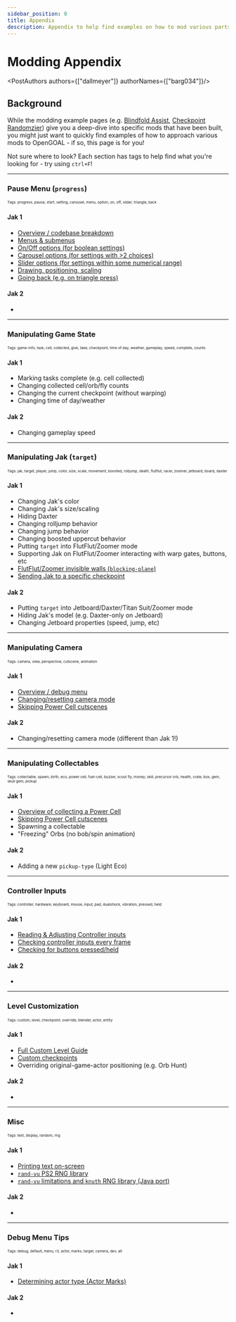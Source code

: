 ```yaml
---
sidebar_position: 0
title: Appendix
description: Appendix to help find examples on how to mod various parts of the OpenGOAL engine
---
```


# Modding Appendix

<PostAuthors authors={["dallmeyer"]} authorNames={["barg034"]}/>

## Background

While the modding example pages (e.g. [Blindfold Assist](./blindfold_assist), [Checkpoint Randomzier](./checkpoint_randomizer.mdx)) give you a deep-dive into specific mods that have been built, you might just want to quickly find examples of how to approach various mods to OpenGOAL - if so, this page is for you!

Not sure where to look? Each section has tags to help find what you're looking for - try using `ctrl+F`!

<hr/>

### Pause Menu (`progress`) 
<small><small><small>Tags: progress, pause, start, setting, carousel, menu, option, on, off, slider, triangle, back</small></small></small>

#### Jak 1
- [Overview / codebase breakdown](./checkpoint_randomizer#codebase-breakdown)
- [Menus & submenus](./checkpoint_randomizer#menus--submenus)
- [On/Off options (for boolean settings)](./checkpoint_randomizer#boolean-options)
- [Carousel options (for settings with >2 choices)](./checkpoint_randomizer#carousel-options)
- [Slider options (for settings within some numerical range)](./checkpoint_randomizer#slider-options)
- [Drawing, positioning, scaling](./checkpoint_randomizer#menu-drawing)
- [Going back (e.g. on triangle press)](./checkpoint_randomizer#going-back)

#### Jak 2
- 

<hr/>

### Manipulating Game State
<small><small><small>Tags: game-info, task, cell, collected, give, take, checkpoint, time of day, weather, gameplay, speed, complete, counts</small></small></small>

#### Jak 1
- Marking tasks complete (e.g. cell collected)
- Changing collected cell/orb/fly counts
- Changing the current checkpoint (without warping)
- Changing time of day/weather

#### Jak 2
- Changing gameplay speed

<hr/>

### Manipulating Jak (`target`)
<small><small><small>Tags: jak, target, player, jump, color, size, scale, movement, boosted, rolljump, death, flutflut, racer, zoomer, jetboard, board, daxter</small></small></small>

#### Jak 1
- Changing Jak's color
- Changing Jak's size/scaling
- Hiding Daxter
- Changing rolljump behavior
- Changing jump behavior
- Changing boosted uppercut behavior
- Putting `target` into FlutFlut/Zoomer mode
- Supporting Jak on FlutFlut/Zoomer interacting with warp gates, buttons, etc
- [FlutFlut/Zoomer invisible walls (`blocking-plane`)](./checkpoint_randomizer#removing-invisible-wall-blocking-plane)
- [Sending Jak to a specific checkpoint](./checkpoint_randomizer#checkpoint-warping)

#### Jak 2
- Putting `target` into Jetboard/Daxter/Titan Suit/Zoomer mode
- Hiding Jak's model (e.g. Daxter-only on Jetboard)
- Changing Jetboard properties (speed, jump, etc)

<hr/>

### Manipulating Camera
<small><small><small>Tags: camera, view, perspective, cutscene, animation</small></small></small>

#### Jak 1
- [Overview / debug menu](./blindfold_assist#wherehow-is-the-camera-defined)
- [Changing/resetting camera mode](./blindfold_assist#manipulating-the-camera)
- [Skipping Power Cell cutscenes](./checkpoint_randomizer#disabling-power-cell-cutscenes)

#### Jak 2
- Changing/resetting camera mode (different than Jak 1!)

<hr/>

### Manipulating Collectables
<small><small><small>Tags: collectable, spawn, birth, eco, power cell, fuel-cell, buzzer, scout fly, money, skill, precursor orb, health, crate, box, gem, skull gem, pickup</small></small></small>

#### Jak 1
- [Overview of collecting a Power Cell](./checkpoint_randomizer#what-happens-when-you-touch-a-power-cell)
- [Skipping Power Cell cutscenes](./checkpoint_randomizer#disabling-power-cell-cutscenes)
- Spawning a collectable
- "Freezing" Orbs (no bob/spin animation)

#### Jak 2
- Adding a new `pickup-type` (Light Eco)

<hr/>

### Controller Inputs
<small><small><small>Tags: controller, hardware, keyboard, mouse, input, pad, dualshock, vibration, pressed, held</small></small></small>

#### Jak 1
- [Reading & Adjusting Controller inputs](./blindfold_assist#reading--adjusting-controller-input)
- [Checking controller inputs every frame](./blindfold_assist#reading-inputs-every-frame)
- [Checking for buttons pressed/held](./blindfold_assist#checking-for-buttons-pressedheld)

#### Jak 2
-

<hr/>

### Level Customization
<small><small><small>Tags: custom, level, checkpoint, override, blender, actor, entity</small></small></small>

#### Jak 1
- [Full Custom Level Guide](../../category/custom-levels)
- [Custom checkpoints](./checkpoint_randomizer#additional-custom-checkpoints)
- Overriding original-game-actor positioning (e.g. Orb Hunt)

#### Jak 2
- 

<hr/>

### Misc
<small><small><small>Tags: text, display, random, rng</small></small></small>

#### Jak 1
- [Printing text on-screen](./checkpoint_randomizer#displaying-collectablewarp-counter)
- [`rand-vu` PS2 RNG library](./checkpoint_randomizer#making-it-random)
- [`rand-vu` limitations and `knuth` RNG library (Java port)](./checkpoint_randomizer#checkpoint-predictability)

#### Jak 2
-

<hr/>

### Debug Menu Tips
<small><small><small>Tags: debug, default, menu, r3, actor, marks, target, camera, dev, alt</small></small></small>

#### Jak 1
- [Determining actor type (Actor Marks)](./checkpoint_randomizer#debug-menu---actor-marks)

#### Jak 2
- 